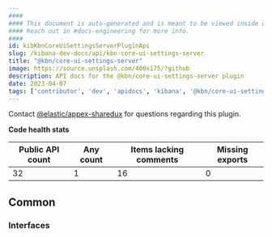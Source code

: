 ```yaml
---
####
#### This document is auto-generated and is meant to be viewed inside our experimental, new docs system.
#### Reach out in #docs-engineering for more info.
####
id: kibKbnCoreUiSettingsServerPluginApi
slug: /kibana-dev-docs/api/kbn-core-ui-settings-server
title: "@kbn/core-ui-settings-server"
image: https://source.unsplash.com/400x175/?github
description: API docs for the @kbn/core-ui-settings-server plugin
date: 2023-04-07
tags: ['contributor', 'dev', 'apidocs', 'kibana', '@kbn/core-ui-settings-server']
---
```




Contact [@elastic/appex-sharedux](https://github.com/orgs/elastic/teams/appex-sharedux) for questions regarding this plugin.

**Code health stats**

| Public API count  | Any count | Items lacking comments | Missing exports |
|-------------------|-----------|------------------------|-----------------|
| 32 | 1 | 16 | 0 |

## Common

### Interfaces
<DocDefinitionList data={kbnCoreUiSettingsServerObj.common.interfaces}/>

